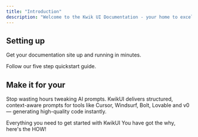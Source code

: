 ```yaml
---
title: "Introduction"
description: "Welcome to the Kwik UI Documentation - your home to excel front end development using AI"
---
```


## Setting up

Get your documentation site up and running in minutes.

<Card title="Start here" icon="rocket" horizontal href="/quickstart">
  Follow our five step quickstart guide.
</Card>

## Make it for your

Stop wasting hours tweaking AI prompts. KwikUI delivers structured, context-aware prompts for tools like Cursor, Windsurf, Bolt, Lovable and v0 — generating high-quality code instantly.

<Columns cols={2}>
  <Card title="Get Started" icon="pen-to-square" href="/get-started">
    Everything you need to get started with KwikUI
  </Card>
  <Card title="How-to's & Guides" icon="palette" href="/how-to">
    You have got the why, here's the HOW!
  </Card>
</Columns>